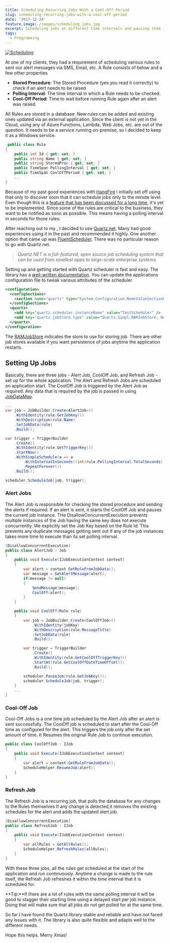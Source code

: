 ```yaml
---
title: Scheduling Recurring Jobs With a Cool-Off Period
slug: scheduling-recurring-jobs-with-a-cool-off-period
date: '2017-12-24'
feature_image: /images/scheduling_jobs.jpg
excerpt: Scheduling jobs at different time intervals and pausing them in between.
tags:
  - Programming
---
```

[![Scheduling](/images/scheduling_jobs.jpg)](https://flic.kr/p/8ys6Hs)

At one of my clients, they had a requirement of scheduling various rules to sent our alert messages via SMS, Email, etc. A Rule consists of below and a few other properties

-   **Stored Procedure**: The Stored Procedure (yes you read it correctly) to check if an alert needs to be raised
-   **Polling Interval**: The time interval in which a Rule needs to be checked.
-   **Cool-Off Period**: Time to wait before running Rule again after an alert was raised.

All Rules are stored in a database. New rules can be added and existing ones updated via an external application. Since the client is not yet in the Cloud, using any of Azure Functions, Lambda, Web Jobs, etc. are out of the question. It needs to be a service running on-premise, so I decided to keep it as a Windows service.

```csharp
 public class Rule
{
    public int Id { get; set; }
    public string Name { get; set; }
    public string StoredProc { get; set; }
    public TimeSpan PollingInterval { get; set; }
    public TimeSpan CoolOffPeriod { get; set; }
    ...
}

```

Because of my past good experiences with [HangFire](https://www.hangfire.io/) I initially set off using that only to discover soon that it can schedule jobs only to the minute level. Even though this is a [feature that has been discussed for a long time](https://github.com/HangfireIO/Hangfire/issues/167), it's yet to be implemented. Since some of the rules are critical to the business, they want to be notified as soon as possible. This means having a polling interval in seconds for those rules.

After reaching out to my <BlogLink
  href="/blog/finding-a-job-abroad"
  title="Finding a Job Abroad"
  description="How I found a job in Sydney."
  authorImage="/images/logo-512x512-24.png"
  authorName="Rahul Nath"
  authorTitle="Rahul Pulikkot Nath"
  featureImage="/images/finding_job_abroad.png"
/>, I decided to use [Quartz.net](https://www.quartz-scheduler.net/). Many had good experiences using it in the past and recommended it highly. One another option that came up was [FluentScheduler](https://github.com/fluentscheduler/FluentScheduler). There was no particular reason to go with Quartz.net.

> _Quartz.NET is a full-featured, open source job scheduling system that can be used from smallest apps to large-scale enterprise systems._

Setting up and getting started with Quartz scheduler is fast and easy. The library has a [well-written documentation](https://www.quartz-scheduler.net/documentation/index.html). You can update the applications configuration file to tweak various attributes of the scheduler.

```xml
<configuration>
  <configSections>
    <section name="quartz" type="System.Configuration.NameValueSectionHandler, System, Version=1.0.5000.0,Culture=neutral, PublicKeyToken=b77a5c561934e089" />
  </configSections>
  <quartz>
    <add key="quartz.scheduler.instanceName" value="TestScheduler" />
    <add key="quartz.jobStore.type" value="Quartz.Simpl.RAMJobStore, Quartz" />
  </quartz>
</configuration>

```

The [RAMJobStore](http://www.quartz-scheduler.org/api/2.2.1/org/quartz/simpl/RAMJobStore.html) indicates the store to use for storing job. There are other job stores available if you want persistence of jobs anytime the application restarts.

## Setting Up Jobs

Basically, there are three jobs - Alert Job, CoolOff Job, and Refresh Job - set up for the whole application. The Alert and Refresh Jobs are scheduled on application start. The CoolOff Job is triggered by the Alert Job as required. Any data that is required by the job is passed in using [JobDataMap](https://www.quartz-scheduler.net/documentation/quartz-2.x/tutorial/more-about-jobs.html#jobdatamap).

```csharp
...
var job = JobBuilder.Create<AlertJob>()
    .WithIdentity(rule.GetJobKey())
    .WithDescription(rule.Name)
    .SetJobData(rule)
    .Build();

var trigger = TriggerBuilder
    .Create()
    .WithIdentity(rule.GetTriggerKey())
    .StartNow()
    .WithSimpleSchedule(a => a
        .WithIntervalInSeconds((int)rule.PollingInterval.TotalSeconds)
        .RepeatForever())
    .Build();

scheduler.ScheduleJob(job, trigger);

```

### Alert Jobs

The Alert Job is responsible for checking the stored procedure and sending the alerts if required. If an alert is sent, it starts the CoolOff Job and pauses the current job instance. THe DisallowConcurrentExecution prevents multiple instances of the Job having the same key does not execute concurrently. We explicitly set the Job Key based on the Rule Id. This prevents any duplicate messages getting sent out if any of the job instances takes more time to execute than its set polling interval.

```csharp
[DisallowConcurrentExecution]
public class AlertJob : Job
{
    public void Execute(IJobExecutionContext context)
    {
        var alert = context.GetRuleFromJobData();
        var message = GetAlertMessage(alert);
        if(message != null)
        {
            SendMessage(message);
            CoolOff(alert);
        }
    }

    public void CoolOff(Rule rule)
    {
        var job = JobBuilder.Create<CoolOffJob>()
            .WithIdentity(jobKey)
            .WithDescription(rule.MessageTitle)
            .SetJobData(rule)
            .Build();

        var trigger = TriggerBuilder
            .Create()
            .WithIdentity(rule.GetCoolOffTriggerKey())
            .StartAt(rule.GetCoolOffDateTimeOffset())
            .Build();

        scheduler.PauseJob(rule.GetJobKey());
        scheduler.ScheduleJob(job, trigger);
    }
    ...
}

```

### Cool-Off Job

Cool-Off Jobs is a one time job scheduled by the Alert Job after an alert is sent successfully. The CoolOff job is scheduled to start after the Cool-Off time as configured for the alert. This triggers the job only after the set amount of time. It Resumes the original Rule Job to continue execution.

```csharp
public class CoolOffJob : IJob
{
    public void Execute(IJobExecutionContext context)
    {
        var alert = context.GetRuleFromJobData();
        ScheduleHelper.ResumeJob(alert);
    }
}

```

### Refresh Job

The Refresh Job is a recurring job, that polls the database for any changes to the Rules themselves If any change is detected,it removes the existing schedules for the alert and adds the updated alert job.

```csharp
[DisallowConcurrentExecution]
public class RefreshJob : IJob
{
    public void Execute(IJobExecutionContext context)
    {
        var allRules = GetAllRules();
        ScheduleHelper.RefreshRules(allRules);
    }
}

```

With these three jobs, all the rules get scheduled at the start of the application and run continuously. Anytime a change is made to the rule itself, the Refresh Job refreshes it within the time interval that it is scheduled for.

**Tip:**If there are a lot of rules with the same polling interval it will be good to stagger their starting time using a delayed start per job instance. Doing that will make sure that all jobs do not get polled for at the same time.

So far I have found the Quartz library stable and reliable and have not faced any issues with it. The library is also quite flexible and adapts well to the different needs.

Hope this helps. Merry Xmas!
